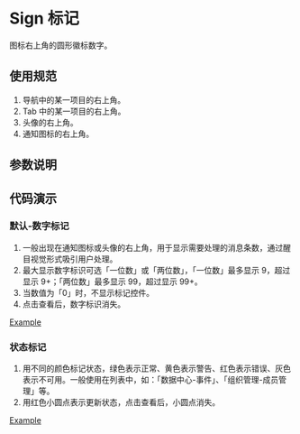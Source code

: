
# Sign 标记

<Subtitle>图标右上角的圆形徽标数字。</Subtitle>

## 使用规范

1. 导航中的某一项目的右上角。
2. Tab 中的某一项目的右上角。
3. 头像的右上角。
4. 通知图标的右上角。

## 参数说明

<ArgsTable of={Sign} />

## 代码演示

### 默认-数字标记

1. 一般出现在通知图标或头像的右上角，用于显示需要处理的消息条数，通过醒目视觉形式吸引用户处理。
2. 最大显示数字标识可选「一位数」或「两位数」，「一位数」最多显示 9，超过显示 9+；「两位数」最多显示 99，超过显示 99+。
3. 当数值为「0」时，不显示标记控件。
4. 点击查看后，数字标识消失。

[Example](/?path=/story/basic-components-sign--default)

### 状态标记

1. 用不同的颜色标记状态，绿色表示正常、黄色表示警告、红色表示错误、灰色表示不可用。一般使用在列表中，如：「数据中心-事件」、「组织管理-成员管理」等。
2. 用红色小圆点表示更新状态，点击查看后，小圆点消失。

[Example](/?path=/story/basic-components-sign--dot-sign)
